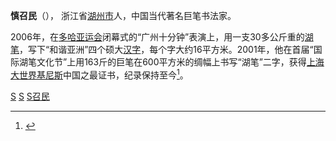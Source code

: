 '''慎召民'''（{{bd|20世纪||||S}}）， 浙江省[[湖州市|湖州市]]人，中国当代著名巨笔书法家。

2006年，在[[多哈亚运会|多哈亚运会]]闭幕式的“广州十分钟”表演上，用一支30多公斤重的[[湖笔|湖笔]]，写下“和谐亚洲”四个硕大[[汉字|汉字]]，每个字大约16平方米。2001年，他在首届“国际湖笔文化节”上用163斤的巨笔在600平方米的绸幅上书写“湖笔”二字，获得[[上海大世界基尼斯|上海大世界基尼斯]]中国之最证书，纪录保持至今<ref>{{cite web |title=大世界基尼斯官网 |url=http://dsjjns.com/recordsDetail.html?id=10163 |website=dsjjns.com |accessdate=2022-03-18 |archive-date=2022-03-18 |archive-url=https://web.archive.org/web/20220318013315/http://dsjjns.com/recordsDetail.html?id=10163 }}</ref>。

[[Category:湖州人|S]]
[[Category:中華人民共和國書法家|S]]
[[Category:慎姓|S召民]]